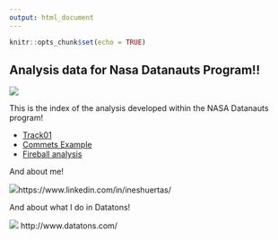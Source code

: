 ```yaml
---
output: html_document
---
```


```r
knitr::opts_chunk$set(echo = TRUE)
```


## Analysis data for Nasa Datanauts Program!!

![](src/datanauts.jpg)



This is the index of the analysis developed within the NASA Datanauts program!

* [Track01](track1/README.md)
* [Commets Example](comets_example/comets.html)
* [Fireball analysis](fireballs/readme.Rmd)


And about me!

![](src/me.jpg)https://www.linkedin.com/in/ineshuertas/

And about what I do in Datatons!

![](src/datatons.png) http://www.datatons.com/

